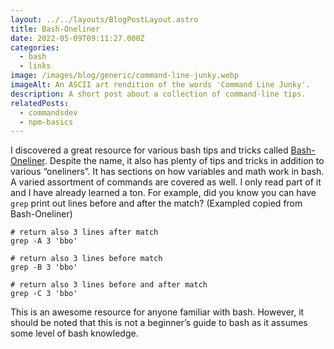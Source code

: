 ```yaml
---
layout: ../../layouts/BlogPostLayout.astro
title: Bash-Oneliner
date: 2022-05-09T09:11:27.000Z
categories:
  - bash
  - links
image: /images/blog/generic/command-line-junky.webp
imageAlt: An ASCII art rendition of the words 'Command Line Junky'.
description: A short post about a collection of command-line tips.
relatedPosts:
  - commandsdev
  - npm-basics
---
```


I discovered a great resource for various bash tips and tricks called
[Bash-Oneliner](https://onceupon.github.io/Bash-Oneliner/).
Despite the name, it also has plenty of tips and tricks in addition to various “oneliners”.
It has sections on how variables and math work in bash. A varied assortment of commands
are covered as well. I only read part of it and I have already learned a ton.
For example, did you know you can have `grep` print out lines before and after the match?
(Exampled copied from Bash-Oneliner)

```
# return also 3 lines after match
grep -A 3 'bbo'

# return also 3 lines before match
grep -B 3 'bbo'

# return also 3 lines before and after match
grep -C 3 'bbo'
```

This is an awesome resource for anyone familiar with bash. However, it
should be noted that this is not a beginner’s guide to bash as it assumes some
level of bash knowledge.

<RandomSupport />
